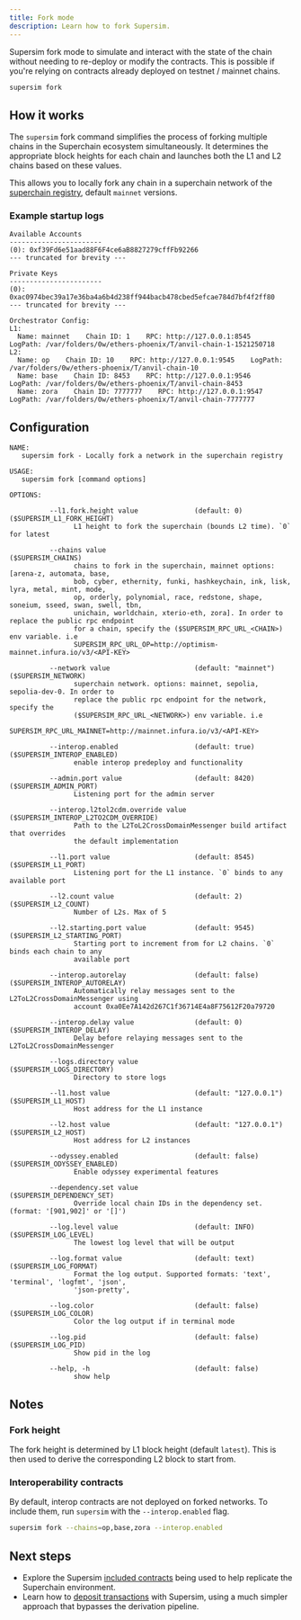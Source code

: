 ```yaml
---
title: Fork mode
description: Learn how to fork Supersim.
---
```

Supersim fork mode to simulate and interact with the state of the chain without needing to re-deploy or modify the contracts. This is possible if you're relying on contracts already deployed on testnet / mainnet chains.

```sh
supersim fork
```

## How it works

The `supersim` fork command simplifies the process of forking multiple chains in the Superchain ecosystem simultaneously. It determines the appropriate block heights for each chain and launches both the L1 and L2 chains based on these values.

This allows you to locally fork any chain in a superchain network of the [superchain registry](https://github.com/ethereum-optimism/superchain-registry), default `mainnet` versions.

### Example startup logs

```
Available Accounts
-----------------------
(0): 0xf39Fd6e51aad88F6F4ce6aB8827279cffFb92266
--- truncated for brevity ---

Private Keys
-----------------------
(0): 0xac0974bec39a17e36ba4a6b4d238ff944bacb478cbed5efcae784d7bf4f2ff80
--- truncated for brevity ---

Orchestrator Config:
L1:
  Name: mainnet    Chain ID: 1    RPC: http://127.0.0.1:8545    LogPath: /var/folders/0w/ethers-phoenix/T/anvil-chain-1-1521250718
L2:
  Name: op    Chain ID: 10    RPC: http://127.0.0.1:9545    LogPath: /var/folders/0w/ethers-phoenix/T/anvil-chain-10
  Name: base    Chain ID: 8453    RPC: http://127.0.0.1:9546    LogPath: /var/folders/0w/ethers-phoenix/T/anvil-chain-8453
  Name: zora    Chain ID: 7777777    RPC: http://127.0.0.1:9547    LogPath: /var/folders/0w/ethers-phoenix/T/anvil-chain-7777777
```

## Configuration

```
NAME:
   supersim fork - Locally fork a network in the superchain registry

USAGE:
   supersim fork [command options]

OPTIONS:

          --l1.fork.height value              (default: 0)                       ($SUPERSIM_L1_FORK_HEIGHT)
                L1 height to fork the superchain (bounds L2 time). `0` for latest

          --chains value                                                         ($SUPERSIM_CHAINS)
                chains to fork in the superchain, mainnet options: [arena-z, automata, base,
                bob, cyber, ethernity, funki, hashkeychain, ink, lisk, lyra, metal, mint, mode,
                op, orderly, polynomial, race, redstone, shape, soneium, sseed, swan, swell, tbn,
                unichain, worldchain, xterio-eth, zora]. In order to replace the public rpc endpoint
                for a chain, specify the ($SUPERSIM_RPC_URL_<CHAIN>) env variable. i.e
                SUPERSIM_RPC_URL_OP=http://optimism-mainnet.infura.io/v3/<API-KEY>

          --network value                     (default: "mainnet")               ($SUPERSIM_NETWORK)
                superchain network. options: mainnet, sepolia, sepolia-dev-0. In order to
                replace the public rpc endpoint for the network, specify the
                ($SUPERSIM_RPC_URL_<NETWORK>) env variable. i.e
                SUPERSIM_RPC_URL_MAINNET=http://mainnet.infura.io/v3/<API-KEY>

          --interop.enabled                   (default: true)                    ($SUPERSIM_INTEROP_ENABLED)
                enable interop predeploy and functionality

          --admin.port value                  (default: 8420)                    ($SUPERSIM_ADMIN_PORT)
                Listening port for the admin server

          --interop.l2tol2cdm.override value                                     ($SUPERSIM_INTEROP_L2TO2CDM_OVERRIDE)
                Path to the L2ToL2CrossDomainMessenger build artifact that overrides
                the default implementation

          --l1.port value                     (default: 8545)                    ($SUPERSIM_L1_PORT)
                Listening port for the L1 instance. `0` binds to any available port

          --l2.count value                    (default: 2)                       ($SUPERSIM_L2_COUNT)
                Number of L2s. Max of 5

          --l2.starting.port value            (default: 9545)                    ($SUPERSIM_L2_STARTING_PORT)
                Starting port to increment from for L2 chains. `0` binds each chain to any
                available port

          --interop.autorelay                 (default: false)                   ($SUPERSIM_INTEROP_AUTORELAY)
                Automatically relay messages sent to the L2ToL2CrossDomainMessenger using
                account 0xa0Ee7A142d267C1f36714E4a8F75612F20a79720

          --interop.delay value               (default: 0)                       ($SUPERSIM_INTEROP_DELAY)
                Delay before relaying messages sent to the L2ToL2CrossDomainMessenger

          --logs.directory value                                                 ($SUPERSIM_LOGS_DIRECTORY)
                Directory to store logs

          --l1.host value                     (default: "127.0.0.1")             ($SUPERSIM_L1_HOST)
                Host address for the L1 instance

          --l2.host value                     (default: "127.0.0.1")             ($SUPERSIM_L2_HOST)
                Host address for L2 instances

          --odyssey.enabled                   (default: false)                   ($SUPERSIM_ODYSSEY_ENABLED)
                Enable odyssey experimental features

          --dependency.set value                                                 ($SUPERSIM_DEPENDENCY_SET)
                Override local chain IDs in the dependency set.(format: '[901,902]' or '[]')

          --log.level value                   (default: INFO)                    ($SUPERSIM_LOG_LEVEL)
                The lowest log level that will be output

          --log.format value                  (default: text)                    ($SUPERSIM_LOG_FORMAT)
                Format the log output. Supported formats: 'text', 'terminal', 'logfmt', 'json',
                'json-pretty',

          --log.color                         (default: false)                   ($SUPERSIM_LOG_COLOR)
                Color the log output if in terminal mode

          --log.pid                           (default: false)                   ($SUPERSIM_LOG_PID)
                Show pid in the log

          --help, -h                          (default: false)
                show help
```

## Notes

### Fork height

The fork height is determined by L1 block height (default `latest`). This is then used to derive the corresponding L2 block to start from.

### Interoperability contracts

By default, interop contracts are not deployed on forked networks. To include them, run `supersim` with the `--interop.enabled` flag.

```sh
supersim fork --chains=op,base,zora --interop.enabled
```

## Next steps

*   Explore the Supersim [included contracts](/app-developers/tutorials/supersim/chain-env/included-contracts) being used to help replicate the Superchain environment.
*   Learn how to [deposit transactions](/app-developers/tutorials/supersim/deposit-transactions) with Supersim, using a much simpler approach that bypasses the derivation pipeline.
